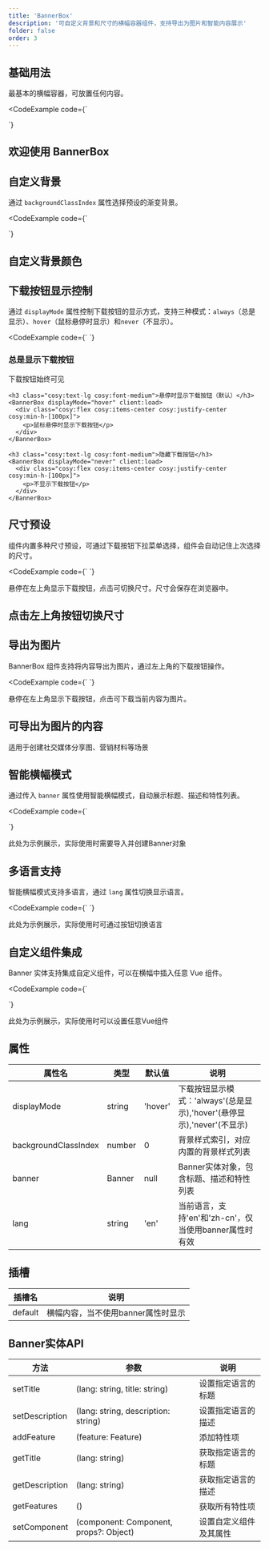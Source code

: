 ```yaml
---
title: 'BannerBox'
description: '可自定义背景和尺寸的横幅容器组件，支持导出为图片和智能内容展示'
folder: false
order: 3
---
```



## 基础用法

最基本的横幅容器，可放置任何内容。

<CodeExample
  code={`<template>
  <BannerBox>
    <div class="flex items-center justify-center min-h-[200px]">
      <h2 class="text-3xl font-bold">欢迎使用 BannerBox</h2>
    </div>
  </BannerBox>
</template>

<script setup>
</script>`}
>
  <BannerBox client:load>
    <div class="cosy:flex cosy:items-center cosy:justify-center cosy:min-h-[200px]">
      <h2 class="cosy:text-3xl cosy:font-bold">欢迎使用 BannerBox</h2>
    </div>
  </BannerBox>
</CodeExample>

## 自定义背景

通过 `backgroundClassIndex` 属性选择预设的渐变背景。

<CodeExample
  code={`<template>
  <BannerBox backgroundClassIndex={5}>
    <div class="flex items-center justify-center min-h-[200px]">
      <h2 class="text-3xl font-bold">自定义背景颜色</h2>
    </div>
  </BannerBox>
</template>

<script setup>
</script>`}
>
  <BannerBox backgroundClassIndex={5}>
    <div class="cosy:flex cosy:items-center cosy:justify-center cosy:min-h-[200px]">
      <h2 class="cosy:text-3xl cosy:font-bold">自定义背景颜色</h2>
    </div>
  </BannerBox>
</CodeExample>

## 下载按钮显示控制

通过 `displayMode` 属性控制下载按钮的显示方式，支持三种模式：`always`（总是显示）、`hover`（鼠标悬停时显示）和`never`（不显示）。

<CodeExample
  code={`<template>
  <div class="space-y-4">
    <h3 class="text-lg font-medium">总是显示下载按钮</h3>
    <BannerBox displayMode="always">
      <div class="flex items-center justify-center min-h-[100px]">
        <p>下载按钮始终可见</p>
      </div>
    </BannerBox>

    <h3 class="text-lg font-medium">悬停时显示下载按钮（默认）</h3>
    <BannerBox displayMode="hover">
      <div class="flex items-center justify-center min-h-[100px]">
        <p>鼠标悬停时显示下载按钮</p>
      </div>
    </BannerBox>

    <h3 class="text-lg font-medium">隐藏下载按钮</h3>
    <BannerBox displayMode="never">
      <div class="flex items-center justify-center min-h-[100px]">
        <p>不显示下载按钮</p>
      </div>
    </BannerBox>
  </div>
</template>

<script setup>
</script>`}
>
  <div class="cosy:space-y-4">
    <h3 class="cosy:text-lg cosy:font-medium">总是显示下载按钮</h3>
    <BannerBox displayMode="always" client:load>
      <div class="cosy:flex cosy:items-center cosy:justify-center cosy:min-h-[100px]">
        <p>下载按钮始终可见</p>
      </div>
    </BannerBox>

    <h3 class="cosy:text-lg cosy:font-medium">悬停时显示下载按钮（默认）</h3>
    <BannerBox displayMode="hover" client:load>
      <div class="cosy:flex cosy:items-center cosy:justify-center cosy:min-h-[100px]">
        <p>鼠标悬停时显示下载按钮</p>
      </div>
    </BannerBox>

    <h3 class="cosy:text-lg cosy:font-medium">隐藏下载按钮</h3>
    <BannerBox displayMode="never" client:load>
      <div class="cosy:flex cosy:items-center cosy:justify-center cosy:min-h-[100px]">
        <p>不显示下载按钮</p>
      </div>
    </BannerBox>
  </div>
</CodeExample>

## 尺寸预设

组件内置多种尺寸预设，可通过下载按钮下拉菜单选择，组件会自动记住上次选择的尺寸。

<CodeExample
  code={`<template>
  <p class="mb-4">悬停在左上角显示下载按钮，点击可切换尺寸。尺寸会保存在浏览器中。</p>
  <BannerBox>
    <div class="flex items-center justify-center min-h-[200px]">
      <h2 class="text-3xl font-bold">点击左上角按钮切换尺寸</h2>
    </div>
  </BannerBox>
</template>

<script setup>
</script>`}
>
  <p class="cosy:mb-4">悬停在左上角显示下载按钮，点击可切换尺寸。尺寸会保存在浏览器中。</p>
  <BannerBox>
    <div class="cosy:flex cosy:items-center cosy:justify-center cosy:min-h-[200px]">
      <h2 class="cosy:text-3xl cosy:font-bold">点击左上角按钮切换尺寸</h2>
    </div>
  </BannerBox>
</CodeExample>

## 导出为图片

BannerBox 组件支持将内容导出为图片，通过左上角的下载按钮操作。

<CodeExample
  code={`<template>
  <p class="mb-4">悬停在左上角显示下载按钮，点击可下载当前内容为图片。</p>
  <BannerBox backgroundClassIndex={8}>
    <div class="flex flex-col items-center justify-center min-h-[200px] p-8 text-center">
      <h2 class="text-3xl font-bold mb-4">可导出为图片的内容</h2>
      <p class="text-lg">适用于创建社交媒体分享图、营销材料等场景</p>
    </div>
  </BannerBox>
</template>

<script setup>
</script>`}
>
  <p class="cosy:mb-4">悬停在左上角显示下载按钮，点击可下载当前内容为图片。</p>
  <BannerBox backgroundClassIndex={8}>
    <div class="cosy:flex cosy:flex-col cosy:items-center cosy:justify-center cosy:min-h-[200px] cosy:p-8 cosy:text-center">
      <h2 class="cosy:text-3xl cosy:font-bold cosy:mb-4">可导出为图片的内容</h2>
      <p class="cosy:text-lg">适用于创建社交媒体分享图、营销材料等场景</p>
    </div>
  </BannerBox>
</CodeExample>

## 智能横幅模式

通过传入 `banner` 属性使用智能横幅模式，自动展示标题、描述和特性列表。

<CodeExample
  code={`<template>
  <BannerBox
    :banner="banner"
    lang="zh-cn"
  />
</template>

<script setup>

// 创建Banner实例
const banner = new Banner();
banner.setTitle('zh-cn', '我们的产品特性');
banner.setDescription('zh-cn', '探索产品提供的所有强大功能');

// 添加特性
banner.addFeature({
  emoji: '⚡',
  title: { 'zh-cn': '快速响应' },
  link: '#speed'
});

banner.addFeature({
  emoji: '🔒',
  title: { 'zh-cn': '安全可靠' },
  link: '#security'
});

banner.addFeature({
  emoji: '🌐',
  title: { 'zh-cn': '全球支持' },
  link: '#global'
});
</script>`}
>
  <p class="cosy:text-sm cosy:mb-4">此处为示例展示，实际使用时需要导入并创建Banner对象</p>
</CodeExample>

## 多语言支持

智能横幅模式支持多语言，通过 `lang` 属性切换显示语言。

<CodeExample
  code={`<template>
  <div>
    <div class="mb-4 flex gap-2">
      <button class="btn btn-sm" @click="currentLang = 'zh-cn'">中文</button>
      <button class="btn btn-sm" @click="currentLang = 'en'">English</button>
    </div>
    <BannerBox
      :banner="banner"
      :lang="currentLang"
    />
  </div>
</template>

<script setup>

const currentLang = ref('zh-cn');

// 创建多语言Banner实例
const banner = new Banner();
banner.setTitle('zh-cn', '多语言横幅');
banner.setTitle('en', 'Multilingual Banner');
banner.setDescription('zh-cn', '支持多种语言的内容展示');
banner.setDescription('en', 'Content display supporting multiple languages');

banner.addFeature({
  emoji: '🌍',
  title: { 'zh-cn': '国际化', 'en': 'Internationalization' },
  link: '#i18n'
});

banner.addFeature({
  emoji: '🔄',
  title: { 'zh-cn': '即时切换', 'en': 'Instant Switching' },
  link: '#switch'
});
</script>`}
>
  <p class="cosy:text-sm cosy:mb-4">此处为示例展示，实际使用时可通过按钮切换语言</p>
</CodeExample>

## 自定义组件集成

Banner 实体支持集成自定义组件，可以在横幅中插入任意 Vue 组件。

<CodeExample
  code={`<template>
  <BannerBox
    :banner="banner"
    lang="zh-cn"
  />
</template>

<script setup>

// 创建Banner实例
const banner = new Banner();
banner.setTitle('zh-cn', '带自定义组件的横幅');
banner.setDescription('zh-cn', '在横幅中集成其他UI组件');

banner.addFeature({
  emoji: '🎨',
  title: { 'zh-cn': '可定制UI' },
  link: '#customize'
});

// 设置自定义组件
banner.setComponent(() => Button, { 
  text: '立即注册', 
  variant: 'primary',
  size: 'lg',
  onClick: () => alert('注册按钮点击')
});
</script>`}
>
  <p class="cosy:text-sm cosy:mb-4">此处为示例展示，实际使用时可以设置任意Vue组件</p>
</CodeExample>

## 属性

| 属性名 | 类型 | 默认值 | 说明 |
| --- | --- | --- | --- |
| displayMode | string | 'hover' | 下载按钮显示模式：'always'(总是显示),'hover'(悬停显示),'never'(不显示) |
| backgroundClassIndex | number | 0 | 背景样式索引，对应内置的背景样式列表 |
| banner | Banner | null | Banner实体对象，包含标题、描述和特性列表 |
| lang | string | 'en' | 当前语言，支持'en'和'zh-cn'，仅当使用banner属性时有效 |

## 插槽

| 插槽名 | 说明 |
| --- | --- |
| default | 横幅内容，当不使用banner属性时显示 |

## Banner实体API

| 方法 | 参数 | 说明 |
| --- | --- | --- |
| setTitle | (lang: string, title: string) | 设置指定语言的标题 |
| setDescription | (lang: string, description: string) | 设置指定语言的描述 |
| addFeature | (feature: Feature) | 添加特性项 |
| getTitle | (lang: string) | 获取指定语言的标题 |
| getDescription | (lang: string) | 获取指定语言的描述 |
| getFeatures | () | 获取所有特性项 |
| setComponent | (component: Component, props?: Object) | 设置自定义组件及其属性 |

